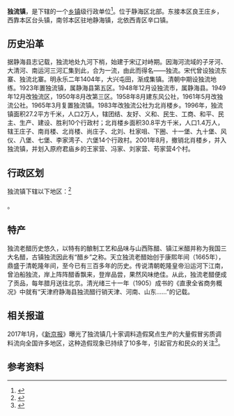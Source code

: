 {{中国乡级行政区
|景观照片文件名 = 
|景观照片描述 = 
|汉语拼音 = 
|其他语言 = 
|其他语言名称 = 
|旧称 = 
|地名出处 = 
|位置图文件名 = 
|位置图描述 = 
|自定义图片= 
|建置时间 = 
|政府驻地 = 
|毗邻 = 
|总面积 = 
|总人口 = 
|总人口年份 = 
|户籍人口 = 
|户籍人口年份 = 
|常住人口 = 
|常住人口年份 = 
|人口密度 = 
|GDP = 
|GDP年份 = 
|邮政编码 = 
|电话区号 = 22
|官方网站 = 
|网站名称 = 
|12/02/23/102/000}}

'''独流镇'''，是{{PRC admin/fullname|12/02/23/102/000|3}}下辖的一个[[乡镇|乡镇]]级行政单位<ref>{{PRC admin/ref sgc|{{PRC admin/parent|12/02/23/102/000}}}}</ref>。位于静海区北部。东接本区良王庄乡，西靠本区台头镇，南邻本区驻地静海镇，北依西青区辛口镇。

== 历史沿革 ==

据静海县志记载，独流地处九河下梢，始建于宋辽对峙期。因海河流域的子牙河、大清河、南运河三河汇集到此，合为一流，由此而得名——独流。宋代曾设独流东寨、独流北寨。明永乐二年1404年，大兴屯田，渐成集镇。清朝中期设独流地练。1923年置独流镇，属静海县第五区。1948年12月设独流市，属静海县。1949年12月改独流区，1950年8月改第三区。1958年8月建东风公社，1961年5月改独流公社。1965年3月复置独流镇。1983年改独流公社为北肖楼乡。1996年，独流镇面积27.2平方千米，人口2万人，辖团结、友好、义和、民生、工商、和平、民主、生产、建设、胜利10个行政村；北肖楼乡面积30.8平方千米，人口1.4万人，辖王庄子、南肖楼、北肖楼、尚庄子、北刘、杜家咀、下圈、十一堡、九十堡、风仪、八堡、七堡、李家湾子、六堡14个行政村。2001年8月，撤销北肖楼乡，并入独流镇，并划入原府君庙乡的王家营、冯家、刘家营、苟家营4个村。

== 行政区划 ==

独流镇下辖以下地区：<ref>{{PRC admin/ref sgc|12/02/23/102/000}}</ref>

{{PRC admin/children|12/02/23/102/000}}。

== 特产 ==

独流老醋历史悠久，以特有的酿制工艺和品味与山西陈醋、镇江米醋并称为我国三大名醋，古镇独流因此有“醋乡”之称。天立独流老醋始创于康熙年间（1665年），鼎盛于清乾隆年间，至今已有三百多年的历史。传说清朝乾隆皇帝沿运河下江南，曾泊船独流，岸上阵阵醋香飘来，登岸品尝，果然风味绝佳。从此，独流老醋便成了贡品，每年腊月送往北京。清光绪三十一年（1905）成书的《直隶全省商务概况》中就有“天津府静海县独流醋行销天津、河南、山东……”的记载。

== 相关报道 ==

2017年1月，《[[新京报|新京报]]》曝光了独流镇几十家调料造假窝点生产的大量假冒劣质调料流向全国许多地区，这种造假现象已持续了10多年，引起官方和民众的关注<ref >{{cite web |url=http://www.bbc.com/zhongwen/simp/chinese-news-38646865 |language= |title=中国调查天津假调料中心 李锦记等品牌受影响 |publisher=BBC |date=2017年1月17日 |accessdate= |archive-date=2021年2月16日 |archive-url=https://web.archive.org/web/20210216015028/https://www.bbc.com/zhongwen/simp/chinese-news-38646865 |dead-url=no }}</ref>。

== 参考资料 ==

{{reflist}}

{{PRC admin/navcat|12/02/23/102/000}}